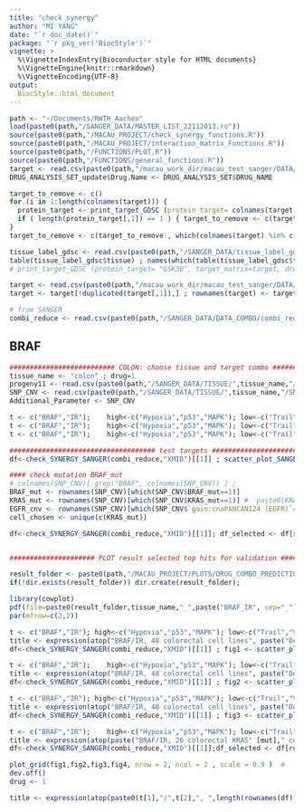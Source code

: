 ```yaml
---
title: "check synergy"
author: "MI YANG"
date: "`r doc_date()`"
package: "`r pkg_ver('BiocStyle')`"
vignette: >
  %\VignetteIndexEntry{Bioconductor style for HTML documents}
  %\VignetteEngine{knitr::rmarkdown}
  %\VignetteEncoding{UTF-8}
output: 
  BiocStyle::html_document
---
```


```r

path <- "~/Documents/RWTH_Aachen"
load(paste0(path,"/SANGER_DATA/MASTER_LIST_22112013.ro")) 
source(paste0(path,"/MACAU_PROJECT/check_synergy_functions.R"))
source(paste0(path,"/MACAU_PROJECT/interaction_matrix_Functions.R"))
source(paste0(path,"/FUNCTIONS/PLOT.R"))
source(paste0(path,"/FUNCTIONS/general_functions.R"))
target <- read.csv(paste0(path,"/macau_work_dir/macau_test_sanger/DATA/target"), check.names = F) ; drug_names <- target[,1] ; target <- target[ ,-1]
DRUG_ANALYSIS_SET_update$Drug.Name <- DRUG_ANALYSIS_SET$DRUG_NAME

target_to_remove <- c()
for (i in 1:length(colnames(target))) {
  protein_target <- print_target_GDSC (protein_target= colnames(target)[i], target_matrix=target, drug_names=drug_names )
  if ( length(protein_target[,1]) == 1 ) { target_to_remove <- c(target_to_remove, i) }
}
target_to_remove <- c(target_to_remove , which(colnames(target) %in% c("others","not defined" ))  ) 

tissue_label_gdsc <- read.csv(paste0(path,"/SANGER_DATA/tissue_label_gdsc_ID"), row.names=1)
table(tissue_label_gdsc$tissue) ; names(which(table(tissue_label_gdsc$tissue) > 20)) 
# print_target_GDSC (protein_target= "GSK3B", target_matrix=target, drug_names=drug_names , T)

target <- read.csv(paste0(path,"/macau_work_dir/macau_test_sanger/DATA/target"), check.names = F) 
target <- target[!duplicated(target[,1]),] ; rownames(target) <- target[,1] ; target <- target[ ,-1]

# from SANGER
combi_reduce <- read.csv(paste0(path,"/SANGER_DATA/DATA_COMBO/combi_reduce"), row.names = 1)

```



## BRAF
```r

########################## COLON: choose tissue and target combo #########################
tissue_name <- "colon" ; drug=1
progeny11 <- read.csv(paste0(path,"/SANGER_DATA/TISSUE/",tissue_name,"/progeny11") , row.names=1) ; progeny11 <- ID_to_celllines(progeny11)
SNP_CNV <- read.csv(paste0(path,"/SANGER_DATA/TISSUE/",tissue_name,"/SNP_CNV"), row.names=1,check.names = F) ; SNP_CNV <- ID_to_celllines(SNP_CNV)
Additional_Parameter <- SNP_CNV

t <- c("BRAF","IR");    high<-c("Hypoxia","p53","MAPK"); low<-c("Trail","VEGF","PI3K"); genomics<-c(); conc <- "max"
t <- c("BRAF","IR");    high<-c("Hypoxia","p53","MAPK"); low<-c("Trail","VEGF","PI3K"); genomics<-c("gain:cnaPANCAN124 (EGFR)"); conc <- "max"
t <- c("BRAF","IR");    high<-c("Hypoxia","p53","MAPK"); low<-c("Trail","VEGF","PI3K"); genomics<-c("BRAF_mut"); conc <- "max"

#################################### test targets ########################################
df<-check_SYNERGY_SANGER(combi_reduce,"XMID")[[1]] ; scatter_plot_SANGER(title=paste0(t[1],"/",t[2]," for ",length(rownames(df))," ",tissue_name," cell lines") , df,"XMID")

#### check mutation BRAF_mut
# colnames(SNP_CNV)[ grep("BRAF", colnames(SNP_CNV)) ] ; 
BRAF_mut <- rownames(SNP_CNV)[which(SNP_CNV$BRAF_mut==1)]
KRAS_mut <- rownames(SNP_CNV)[which(SNP_CNV$KRAS_mut==1)] #  paste0(KRAS_mut,sep="," )
EGFR_cnv <- rownames(SNP_CNV)[which(SNP_CNV$`gain:cnaPANCAN124 (EGFR)`==1)]
cell_chosen <- unique(c(KRAS_mut))

df<-check_SYNERGY_SANGER(combi_reduce,"XMID")[[1]]; df_selected <- df[rownames(df) %in% cell_chosen, ] ; scatter_plot_SANGER(title=paste0(t[1],"/",t[2]," combination for ",length(rownames(df_selected))," ",tissue_name," cell lines") ,df_selected,"XMID")


##################### PLOT result selected top hits for validation ########################

result_folder <- paste0(path,"/MACAU_PROJECT/PLOTS/DRUG_COMBO_PREDICTION/SANGER/")
if(!dir.exists(result_folder)) dir.create(result_folder);

library(cowplot)
pdf(file=paste0(result_folder,tissue_name,"_",paste("BRAF_IR", sep="_"),"_mut.pdf"), width = 30, height = 30,  compress=TRUE, onefile = F)
par(mfrow=c(2,2))

t <- c("BRAF","IR"); high<-c("Hypoxia","p53","MAPK"); low<-c("Trail","VEGF","PI3K"); genomics<-c(); conc <- "max"
title <- expression(atop("BRAF/IR, 48 colorectal cell lines", paste("Delta PA")))
df<-check_SYNERGY_SANGER(combi_reduce,"XMID")[[1]] ; fig1 <- scatter_plot_SANGER(title=title, df,"XMID",text_size=50,title_size=3.2)

t <- c("BRAF","IR");    high<-c("Hypoxia","p53","MAPK"); low<-c("Trail","VEGF","PI3K"); genomics<-c("BRAF_mut"); conc <- "max"
title <- expression(atop("BRAF/IR, 48 colorectal cell lines", paste("Delta PA + BRAF" [mut])))
df<-check_SYNERGY_SANGER(combi_reduce,"XMID")[[1]] ; fig2 <- scatter_plot_SANGER(title=title, df,"XMID",text_size=50,title_size=3.2)

t <- c("BRAF","IR"); high<-c("Hypoxia","p53","MAPK"); low<-c("Trail","VEGF","PI3K"); genomics<-c("KRAS_mut"); conc <- "max"
title <- expression(atop("BRAF/IR, 48 colorectal cell lines", paste("Delta PA + KRAS" [mut])))
df<-check_SYNERGY_SANGER(combi_reduce,"XMID")[[1]] ; fig3 <- scatter_plot_SANGER(title=title, df,"XMID",text_size=50,title_size=3.2,coeff_x=0.7 )

t <- c("BRAF","IR");    high<-c("Hypoxia","p53","MAPK"); low<-c("Trail","VEGF","PI3K"); genomics<-c("BRAF_mut"); conc <- "max"
title <- expression(atop(paste("BRAF/IR, 26 colorectal KRAS" [mut]," cell lines"), paste("Delta PA + BRAF" [mut])))
df<-check_SYNERGY_SANGER(combi_reduce,"XMID")[[1]];df_selected <- df[rownames(df) %in% KRAS_mut, ]; fig4 = scatter_plot_SANGER(title=title,df_selected,"XMID",text_size=50,title_size=3.2)

plot_grid(fig1,fig2,fig3,fig4, nrow = 2, ncol = 2 , scale = 0.9 )  # 
dev.off()
drug <- 1 

title <- expression(atop(paste0(t[1],"/",t[2],", ",length(rownames(df))," cell lines"), paste("Delta PA")))



```




